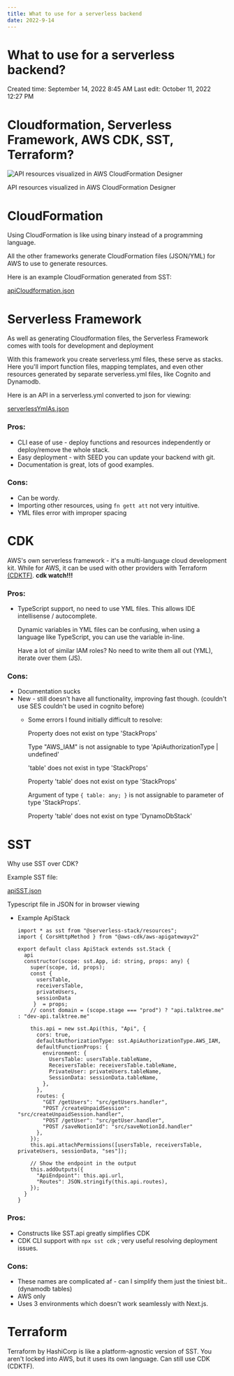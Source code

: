 ```yaml
---
title: What to use for a serverless backend
date: 2022-9-14
---
```


# What to use for a serverless backend?

Created time: September 14, 2022 8:45 AM
Last edit: October 11, 2022 12:27 PM

# Cloudformation, Serverless Framework, AWS CDK, SST, Terraform?

![API resources visualized in AWS CloudFormation Designer](What%20to%20use%20for%20a%20serverless%20backend%20a2520cb7b7124da198660a17bdd7ff83/apiResources.png)

API resources visualized in AWS CloudFormation Designer

# **CloudFormation**

Using CloudFormation is like using binary instead of a programming language. 

All the other frameworks generate CloudFormation files (JSON/YML) for AWS to use to generate resources.

Here is an example CloudFormation generated from SST:

[apiCloudformation.json](What%20to%20use%20for%20a%20serverless%20backend%20a2520cb7b7124da198660a17bdd7ff83/apiCFoutput.json)

# **Serverless Framework**

As well as generating Cloudformation files, the Serverless Framework comes with tools for development and deployment

With this framework you create serverless.yml files, these serve as stacks. Here you'll import function files, mapping templates, and even other resources generated by separate serverless.yml files, like Cognito and Dynamodb.

Here is an API in a serverless.yml converted to json for viewing:

[serverlessYmlAs.json](What%20to%20use%20for%20a%20serverless%20backend%20a2520cb7b7124da198660a17bdd7ff83/serverlessYmlAs.json)

### Pros:

- CLI ease of use - deploy functions and resources independently or deploy/remove the whole stack.
- Easy deployment - with SEED you can update your backend with git.
- Documentation is great, lots of good examples.

### Cons:

- Can be wordy.
- Importing other resources, using `fn gett att` not very intuitive.
- YML files error with improper spacing

# **CDK**

AWS's own serverless framework - it's a multi-language cloud development kit. While for AWS, it can be used with other providers with Terraform [(CDKTF)](https://github.com/hashicorp/terraform-cdk). **cdk watch!!!**

### Pros:

- TypeScript support, no need to use YML files. This allows IDE intellisense / autocomplete.
    
    Dynamic variables in YML files can be confusing, when using a language like TypeScript, you can use the variable in-line.
    
    Have a lot of similar IAM roles? No need to write them all out (YML), iterate over them (JS).
    

### Cons:

- Documentation sucks
- New - still doesn't have all functionality, improving fast though. (couldn't use SES couldn't be used in cognito before)
    - Some errors I found initially difficult to resolve:
        
        Property does not exist on type 'StackProps'
        
        Type "AWS_IAM" is not assignable to type 'ApiAuthorizationType | undefined'
        
        'table' does not exist in type 'StackProps'
        
        Property 'table' does not exist on type 'StackProps'
        
        Argument of type `{ table: any; }` is not assignable to parameter of type 'StackProps'.
        
        Property 'table' does not exist on type 'DynamoDbStack'
        

# SST

Why use SST over CDK?

Example SST file:

[apiSST.json](What%20to%20use%20for%20a%20serverless%20backend%20a2520cb7b7124da198660a17bdd7ff83/apiSST.json)

Typescript file in JSON for in browser viewing

- Example ApiStack
    
    ```tsx
    import * as sst from "@serverless-stack/resources";
    import { CorsHttpMethod } from "@aws-cdk/aws-apigatewayv2"
    
    export default class ApiStack extends sst.Stack {
      api
      constructor(scope: sst.App, id: string, props: any) {
        super(scope, id, props);
        const { 
          usersTable, 
          receiversTable,
          privateUsers,
          sessionData
         }  = props;
        // const domain = (scope.stage === "prod") ? "api.talktree.me" : "dev-api.talktree.me"
    
        this.api = new sst.Api(this, "Api", {
          cors: true,
          defaultAuthorizationType: sst.ApiAuthorizationType.AWS_IAM,
          defaultFunctionProps: {
            environment: {
              UsersTable: usersTable.tableName,
              ReceiversTable: receiversTable.tableName,
              PrivateUser: privateUsers.tableName,
              SessionData: sessionData.tableName,
            },
          },
          routes: {
            "GET /getUsers": "src/getUsers.handler",
            "POST /createUnpaidSession": "src/createUnpaidSession.handler",
            "POST /getUser": "src/getUser.handler",
            "POST /saveNotionId": "src/saveNotionId.handler" 
          },
        });
        this.api.attachPermissions([usersTable, receiversTable, privateUsers, sessionData, "ses"]);
    
        // Show the endpoint in the output
        this.addOutputs({
          "ApiEndpoint": this.api.url,
          "Routes": JSON.stringify(this.api.routes),
        });
      }
    }
    ```
    

### Pros:

- Constructs like SST.api greatly simplifies CDK
- CDK CLI support with `npx sst cdk` ; very useful resolving deployment issues.

### Cons:

- These names are complicated af - can I simplify them just the tiniest bit.. (dynamodb tables)
- AWS only
- Uses 3 environments which doesn't work seamlessly with Next.js.

# Terraform

Terraform by HashiCorp is like a platform-agnostic version of SST. You aren't locked into AWS, but it uses its own language. Can still use CDK (CDKTF).